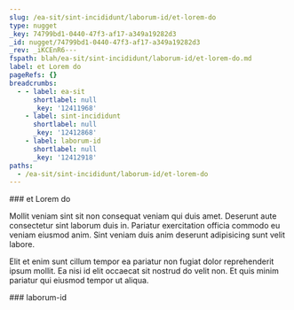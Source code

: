 ```yaml
---
slug: /ea-sit/sint-incididunt/laborum-id/et-lorem-do
type: nugget
_key: 74799bd1-0440-47f3-af17-a349a19282d3
_id: nugget/74799bd1-0440-47f3-af17-a349a19282d3
_rev: _iKCEnR6---
fspath: blah/ea-sit/sint-incididunt/laborum-id/et-lorem-do.md
label: et Lorem do
pageRefs: {}
breadcrumbs:
  - - label: ea-sit
      shortlabel: null
      _key: '12411968'
    - label: sint-incididunt
      shortlabel: null
      _key: '12412868'
    - label: laborum-id
      shortlabel: null
      _key: '12412918'
paths:
  - /ea-sit/sint-incididunt/laborum-id/et-lorem-do
---
```


<NuggetArea>
<Nugget slug="/ea-sit/sint-incididunt/laborum-id/et-lorem-do" type="nugget" _key="74799bd1-0440-47f3-af17-a349a19282d3" _id="nugget/74799bd1-0440-47f3-af17-a349a19282d3" _rev="_iKCEnR6---" fspath="blah/ea-sit/sint-incididunt/laborum-id/et-lorem-do.md" label="et Lorem do" paths="/ea-sit/sint-incididunt/laborum-id/et-lorem-do">
<NuggetBody>
### et Lorem do

Mollit veniam sint sit non consequat veniam qui duis amet. Deserunt aute consectetur sint laborum duis in. Pariatur exercitation officia commodo eu veniam eiusmod anim. Sint veniam duis anim deserunt adipisicing sunt velit labore.

Elit et enim sunt cillum tempor ea pariatur non fugiat dolor reprehenderit ipsum mollit. Ea nisi id elit occaecat sit nostrud do velit non. Et quis minim pariatur qui eiusmod tempor ut aliqua.

</NuggetBody>
<Breadcrumbs>
<Crumbs>
<Crumb _key="12411968" label="ea-sit" /><Crumb _key="12412868" label="sint-incididunt" /><Crumb _key="12412918" label="laborum-id" />
</Crumbs>
</Breadcrumbs>
</Nugget>

<NuggetsInbound>
</NuggetsInbound>
<NuggetsOutbound>
</NuggetsOutbound>
</NuggetArea>
<PassagesInbound>
<Passage direction="inbound" type="passage" _key="12412918" _id="passage/12412918" _rev="_iKCEnR2--_" label="laborum-id" passage="laborum-id" fspath="blah/ea-sit/sint-incididunt/laborum-id" paths="/ea-sit/sint-incididunt/laborum-id" slug="/ea-sit/sint-incididunt/laborum-id">
<NuggetBody>
### laborum-id

</NuggetBody>
<Breadcrumbs>
<Crumbs>
<Crumb _key="12411968" label="ea-sit" /><Crumb _key="12412868" label="sint-incididunt" />
</Crumbs>
</Breadcrumbs>
</Passage>

</PassagesInbound>
<PassagesOutbound>
</PassagesOutbound>
